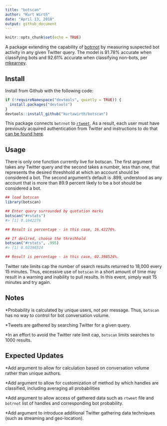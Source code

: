 ---
title: "botscan"
author: "Kurt Wirth"
date: "April 13, 2018"
output: github_document
---

```{r setup, include=FALSE}
knitr::opts_chunk$set(echo = TRUE)
```
A package extending the capability of [botrnot](https://github.com/mkearney/botrnot)
by measuring suspected bot activity in any given Twitter query. The model is 
91.78% accurate when classifying bots and 92.61% accurate when classifying
non-bots, per [mkearney](https://github.com/mkearney).

## Install

Install from Github with the following code:

```{r install, eval = FALSE}
if (!requireNamespace("devtools", quietly = TRUE)) {
  install.packages("devtools")
}
devtools::install_github("kurtawirth/botscan")
```

This package connects <code>botrnot</code> to [<code>rtweet</code>](https://github.com/mkearney/rtweet).
As a result, each user must have previously acquired authentication from Twitter
and instructions to do that [can be found here](http://rtweet.info/articles/auth.html).

## Usage

There is only one function currently live for botscan. The first argument takes
any Twitter query and the second takes a number, less than one, that represents
the desired threshhold at which an account should be considered a bot. The
second argument's default is .899, understood as any account that is more than
89.9 percent likely to be a bot should be considered a bot.

```{r usage, eval = FALSE}
## load botscan
library(botscan)

## Enter query surrounded by quotation marks
botscan("#rstats")
#> [1] 0.1642276

## Result is percentage - in this case, 16.42276%.

## If desired, choose the threshhold
botscan("#rstats", .995)
#> [1] 0.02398524

## Result is percentage - in this case, 02.398524%.
```

Twitter rate limits cap the number of search results returned to 18,000 every 
15 minutes. Thus, excessive use of <code>botscan</code> in a short amount of 
time may result in a warning and inability to pull results. In this event, 
simply wait 15 minutes and try again.

## Notes

*Probability is calculated by unique users, not per message. Thus, <code>botscan</code> has no way to control for bot conversation volume.

*Tweets are gathered by searching Twitter for a given query.

*In an effort to avoid the Twitter rate limit cap, <code>botscan</code> limits searches to 1000 results.

## Expected Updates

*Add argument to allow for calculation based on conversation volume rather than unique authors.

*Add argument to allow for customization of method by which handles are classified, including averaging all probabilities

*Add argument to allow access of gathered data such as <code>rtweet</code> file and <code>botrnot</code> list of handles and corresponding bot probability.

*Add argument to introduce additional Twitter gathering data techniques (such as streaming and geo-location).
